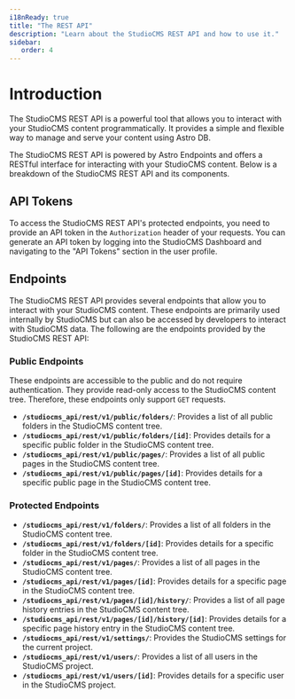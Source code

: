 ```yaml
---
i18nReady: true
title: "The REST API"
description: "Learn about the StudioCMS REST API and how to use it."
sidebar:
   order: 4
---
```


# Introduction

The StudioCMS REST API is a powerful tool that allows you to interact with your StudioCMS content programmatically. It provides a simple and flexible way to manage and serve your content using Astro DB.

The StudioCMS REST API is powered by Astro Endpoints and offers a RESTful interface for interacting with your StudioCMS content. Below is a breakdown of the StudioCMS REST API and its components.

## API Tokens

To access the StudioCMS REST API's protected endpoints, you need to provide an API token in the `Authorization` header of your requests. You can generate an API token by logging into the StudioCMS Dashboard and navigating to the "API Tokens" section in the user profile.

## Endpoints

The StudioCMS REST API provides several endpoints that allow you to interact with your StudioCMS content. These endpoints are primarily used internally by StudioCMS but can also be accessed by developers to interact with StudioCMS data. The following are the endpoints provided by the StudioCMS REST API:

### Public Endpoints

These endpoints are accessible to the public and do not require authentication. They provide read-only access to the StudioCMS content tree. Therefore, these endpoints only support `GET` requests.

- **`/studiocms_api/rest/v1/public/folders/`**: Provides a list of all public folders in the StudioCMS content tree.
- **`/studiocms_api/rest/v1/public/folders/[id]`**: Provides details for a specific public folder in the StudioCMS content tree.
- **`/studiocms_api/rest/v1/public/pages/`**: Provides a list of all public pages in the StudioCMS content tree.
- **`/studiocms_api/rest/v1/public/pages/[id]`**: Provides details for a specific public page in the StudioCMS content tree.

### Protected Endpoints

- **`/studiocms_api/rest/v1/folders/`**: Provides a list of all folders in the StudioCMS content tree.
- **`/studiocms_api/rest/v1/folders/[id]`**: Provides details for a specific folder in the StudioCMS content tree.
- **`/studiocms_api/rest/v1/pages/`**: Provides a list of all pages in the StudioCMS content tree.
- **`/studiocms_api/rest/v1/pages/[id]`**: Provides details for a specific page in the StudioCMS content tree.
- **`/studiocms_api/rest/v1/pages/[id]/history/`**: Provides a list of all page history entries in the StudioCMS content tree.
- **`/studiocms_api/rest/v1/pages/[id]/history/[id]`**: Provides details for a specific page history entry in the StudioCMS content tree.
- **`/studiocms_api/rest/v1/settings/`**: Provides the StudioCMS settings for the current project.
- **`/studiocms_api/rest/v1/users/`**: Provides a list of all users in the StudioCMS project.
- **`/studiocms_api/rest/v1/users/[id]`**: Provides details for a specific user in the StudioCMS project.
